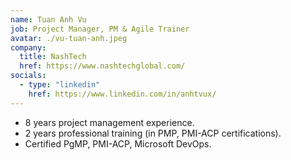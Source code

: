 ```yaml
---
name: Tuan Anh Vu
job: Project Manager, PM & Agile Trainer
avatar: ./vu-tuan-anh.jpeg
company:
  title: NashTech
  href: https://www.nashtechglobal.com/
socials:
  - type: "linkedin"
    href: https://www.linkedin.com/in/anhtvux/
---
```


* 8 years project management experience.
* 2 years professional training (in PMP, PMI-ACP certifications).
* Certified PgMP, PMI-ACP, Microsoft DevOps.
